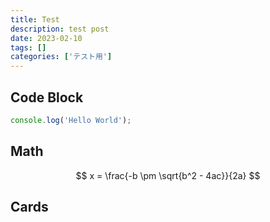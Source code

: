 ```yaml
---
title: Test
description: test post
date: 2023-02-10
tags: []
categories: ['テスト用']
---
```


## Code Block

```js title="HelloWorld.js"
console.log('Hello World');
```

## Math

$$
x = \frac{-b \pm \sqrt{b^2 - 4ac}}{2a}
$$

## Cards

<Cards>
  <Card title="Learn more about Next.js" href="https://nextjs.org/docs" />
  <Card title="Learn more about Fumadocs" href="https://fumadocs.vercel.app" />
</Cards>
